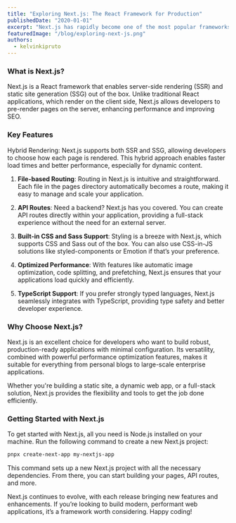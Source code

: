 ```yaml
---
title: "Exploring Next.js: The React Framework for Production"
publishedDate: "2020-01-01"
excerpt: "Next.js has rapidly become one of the most popular frameworks for building modern web applications. Created by Vercel, it extends the capabilities of React, providing developers with a powerful toolkit to build fast, scalable, and SEO-friendly websites with ease."
featuredImage: "/blog/exploring-next-js.png"
authors:
  - kelvinkipruto
---
```


### What is Next.js?

Next.js is a React framework that enables server-side rendering (SSR) and static site generation (SSG) out of the box. Unlike traditional React applications, which render on the client side, Next.js allows developers to pre-render pages on the server, enhancing performance and improving SEO.

### Key Features

Hybrid Rendering: Next.js supports both SSR and SSG, allowing developers to choose how each page is rendered. This hybrid approach enables faster load times and better performance, especially for dynamic content.

1. **File-based Routing**: Routing in Next.js is intuitive and straightforward. Each file in the pages directory automatically becomes a route, making it easy to manage and scale your application.

2. **API Routes**: Need a backend? Next.js has you covered. You can create API routes directly within your application, providing a full-stack experience without the need for an external server.

3. **Built-in CSS and Sass Support**: Styling is a breeze with Next.js, which supports CSS and Sass out of the box. You can also use CSS-in-JS solutions like styled-components or Emotion if that’s your preference.

4. **Optimized Performance**: With features like automatic image optimization, code splitting, and prefetching, Next.js ensures that your applications load quickly and efficiently.

5. **TypeScript Support**: If you prefer strongly typed languages, Next.js seamlessly integrates with TypeScript, providing type safety and better developer experience.

### Why Choose Next.js?

Next.js is an excellent choice for developers who want to build robust, production-ready applications with minimal configuration. Its versatility, combined with powerful performance optimization features, makes it suitable for everything from personal blogs to large-scale enterprise applications.

Whether you're building a static site, a dynamic web app, or a full-stack solution, Next.js provides the flexibility and tools to get the job done efficiently.

### Getting Started with Next.js

To get started with Next.js, all you need is Node.js installed on your machine. Run the following command to create a new Next.js project:

```sh
pnpx create-next-app my-nextjs-app
```

This command sets up a new Next.js project with all the necessary dependencies. From there, you can start building your pages, API routes, and more.

Next.js continues to evolve, with each release bringing new features and enhancements. If you’re looking to build modern, performant web applications, it’s a framework worth considering. Happy coding!
